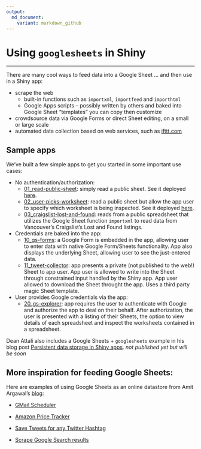 ```yaml
---
output:
  md_document:
    variant: markdown_github
---
```


<!-- README.md is generated from README.Rmd. Please edit that file -->

# Using `googlesheets` in Shiny

---

There are many cool ways to feed data into a Google Sheet ... and then use in a Shiny app:

  * scrape the web
    - built-in functions such as `importxml`, `importfeed` and `importhtml`
    - Google Apps scripts -- possibly written by others and baked into Google Sheet "templates" you can copy then customize
  * crowdsource data via Google Forms or direct Sheet editing, on a small or large scale
  * automated data collection based on web services, such as [ifttt.com](https://ifttt.com)
  
## Sample apps

We've built a few simple apps to get you started in some important use cases:

  * No authentication/authorization:
    - [01_read-public-sheet](01_read-public-sheet): simply read a public sheet. See it deployed [here](https://jennybc.shinyapps.io/01_read-public-sheet).
    - [02_user-picks-worksheet](02_user-picks-worksheet): read a public sheet but allow the app user to specify which worksheet is being inspected. See it deployed [here](https://jennybc.shinyapps.io/02_user-picks-worksheet).
    - [03_craigslist-lost-and-found](03_craigslist-lost-and-found): reads from a public spreadsheet that utilizes the Google Sheet function `importxml` to read data from Vancouver's Craigslist's Lost and Found listings.
  * Credentials are baked into the app:
    - [10_gs-forms](10_gs-forms): a Google Form is embedded in the app, allowing user to enter data with native Google Form/Sheets functionality. App also displays the underlying Sheet, allowing user to see the just-entered data.
    - [11_tweet-collector](11_tweet-collector): app presents a private (not published to the web!) Sheet to app user. App user is allowed to write into the Sheet through constrained input handled by the Shiny app. App user allowed to download the Sheet throught the app. Uses a third party magic Sheet template.
  * User provides Google credentials via the app:
    - [20_gs-explorer](20_gs-explorer): app requires the user to authenticate with Google and authorize the app to deal on their behalf. After authorization, the user is presented with a listing of their Sheets, the option to view details of each spreadsheet and inspect the worksheets contained in a spreadsheet.
    
Dean Attali also includes a Google Sheets + `googlesheets` example in his blog post [Persistent data storage in Shiny apps](http://deanattali.com). *not published yet but will be soon*

## More inspiration for feeding Google Sheets:

Here are examples of using Google Sheets as an online datastore from Amit Argawal's [blog](http://www.labnol.org/tag/guide/):

  * [GMail Scheduler](http://www.labnol.org/internet/schedule-gmail-send-later/24867/)
  
  * [Amazon Price Tracker](http://www.labnol.org/internet/amazon-price-tracker/28156/)
  
  * [Save Tweets for any Twitter Hashtag](http://www.labnol.org/internet/save-twitter-hashtag-tweets/6505/)
  
  * [Scrape Google Search results](http://www.labnol.org/internet/google-web-scraping/28450/)
